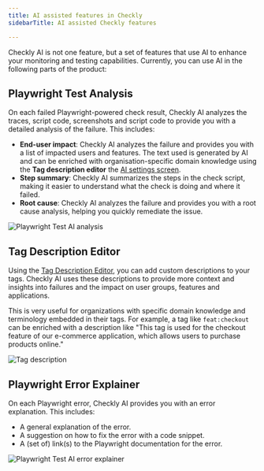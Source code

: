```yaml
---
title: AI assisted features in Checkly
sidebarTitle: AI assisted Checkly features

---
```


Checkly AI is not one feature, but a set of features that use AI to enhance your monitoring and testing capabilities. Currently,
you can use AI in the following parts of the product:

## Playwright Test Analysis

On each failed Playwright-powered check result, Checkly AI analyzes the traces, script code, screenshots and script code to provide you with a detailed analysis of the failure. 
This includes:

- **End-user impact**: Checkly AI analyzes the failure and provides you with a list of impacted users and features. The text used is generated by AI and can be enriched with organisation-specific domain knowledge using the **Tag description editor** the [AI settings screen](https://app.checklyhq.com/settings/account/ai).
- **Step summary**: Checkly AI summarizes the steps in the check script, making it easier to understand what the check is doing and where it failed.
- **Root cause**: Checkly AI analyzes the failure and provides you with a root cause analysis, helping you quickly remediate the issue.

![Playwright Test AI analysis](/docs/images/ai/pwt-test-analysis-example.png)


## Tag Description Editor

Using the [Tag Description Editor](https://app.checklyhq.com/settings/account/ai), you can add custom descriptions to your tags. Checkly AI uses these descriptions to 
provide more context and insights into failures and the impact on user groups, features and applications. 

This is very useful for organizations with specific domain knowledge and terminology embedded in their tags. For example,
a tag like `feat:checkout` can be enriched with a description like "This tag is used for the checkout feature of our e-commerce application, which allows users to purchase products online."

![Tag description](/docs/images/ai/tag-description-example.png)

## Playwright Error Explainer

On each Playwright error, Checkly AI provides you with an error explanation. This includes:

- A general explanation of the error.
- A suggestion on how to fix the error with a code snippet.
- A (set of) link(s) to the Playwright documentation for the error.

![Playwright Test AI error explainer](/docs/images/ai/pwt-error-explainer-example.png)
